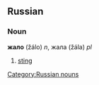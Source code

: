 ==Russian==
===Noun===
'''жало''' (žálo) ''n'', жала (žála) ''pl''

# [[sting]]

[[Category:Russian nouns]]